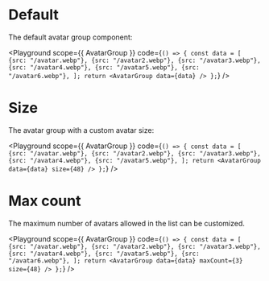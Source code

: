 
# Default

The default avatar group component:

<Playground
  scope={{ AvatarGroup }}
  code={`() => {
  const data = [
    {src: "/avatar.webp"},
    {src: "/avatar2.webp"},
    {src: "/avatar3.webp"},
    {src: "/avatar4.webp"},
    {src: "/avatar5.webp"},
    {src: "/avatar6.webp"},
  ];
  return <AvatarGroup data={data} />
};`}
/>

# Size

The avatar group with a custom avatar size:

<Playground
  scope={{ AvatarGroup }}
  code={`() => {
  const data = [
    {src: "/avatar.webp"},
    {src: "/avatar2.webp"},
    {src: "/avatar3.webp"},
    {src: "/avatar4.webp"},
    {src: "/avatar5.webp"},
  ];
  return <AvatarGroup data={data} size={48} />
};`}
/>

# Max count

The maximum number of avatars allowed in the list can be customized.

<Playground
  scope={{ AvatarGroup }}
  code={`() => {
  const data = [
    {src: "/avatar.webp"},
    {src: "/avatar2.webp"},
    {src: "/avatar3.webp"},
    {src: "/avatar4.webp"},
    {src: "/avatar5.webp"},
    {src: "/avatar6.webp"},
  ];
  return <AvatarGroup data={data} maxCount={3} size={48} />
};`}
/>
